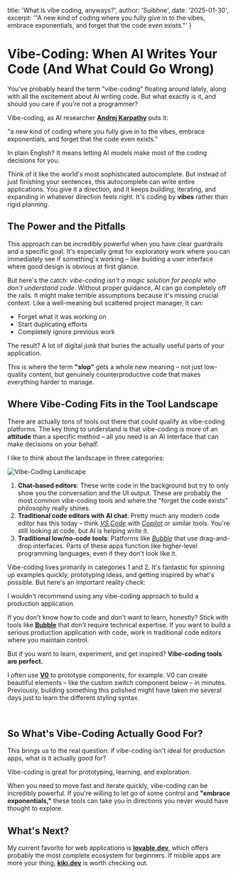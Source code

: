  title: 'What is vibe coding, anyways?',
  author: 'Suibhne',
  date: '2025-01-30',
  excerpt: '\"A new kind of coding where you fully give in to the vibes, embrace exponentials, and forget that the code even exists.\"'
}

# Vibe-Coding: When AI Writes Your Code (And What Could Go Wrong)

You've probably heard the term "vibe-coding" floating around lately, along with all the excitement about AI writing code. But what exactly is it, and should you care if you're not a programmer?

Vibe-coding, as AI researcher **<a href="https://x.com/karpathy/status/1886192184808149383?lang=en">Andrej Karpathy</a>** puts it:

<Callout>
"a new kind of coding where you fully give in to the vibes, embrace exponentials, and forget that the code even exists."
</Callout>


In plain English? It means letting AI models make most of the coding decisions for you.

Think of it like the world's most sophisticated autocomplete. But instead of just finishing your sentences, this autocomplete can write entire applications. You give it a direction, and it keeps building, iterating, and expanding in whatever direction feels right. It's coding by **vibes** rather than rigid planning.


## The Power and the Pitfalls

This approach can be incredibly powerful when you have clear guardrails and a specific goal. It's especially great for exploratory work where you can immediately see if something's working – like building a user interface where good design is obvious at first glance.

But here's the catch: *vibe-coding isn't a magic solution for people who don't understand code*. Without proper guidance, AI can go completely off the rails. It might make terrible assumptions because it's missing crucial context. Like a well-meaning but scattered project manager, it can:

- Forget what it was working on
- Start duplicating efforts  
- Completely ignore previous work

The result? A lot of digital *junk* that buries the actually useful parts of your application.

This is where the term **"slop"** gets a whole new meaning – not just low-quality content, but genuinely counterproductive code that makes everything harder to manage.

## Where Vibe-Coding Fits in the Tool Landscape

There are actually tons of tools out there that could qualify as vibe-coding platforms. The key thing to understand is that vibe-coding is more of an **attitude** than a specific method – all you need is an AI interface that can make decisions on your behalf.

I like to think about the landscape in three categories:

<img src="/blogs/intro-to-vibe-coding/tool-map.png" alt="Vibe-Coding Landscape" />

<br/>

1. **Chat-based editors**: These write code in the background but try to only show you the conversation and the UI output. These are probably the most common vibe-coding tools and where the "forget the code exists" philosophy really shines.
2. **Traditional code editors with AI chat**: Pretty much any modern code editor has this today – think *<a href="https://code.visualstudio.com/">VS Code</a>* with *<a href="https://github.com/features/copilot">Copilot</a>* or similar tools. You're still looking at code, but AI is helping write it.
3. **Traditional low/no-code tools**: Platforms like *<a href="https://bubble.io/">Bubble</a>* that use drag-and-drop interfaces. Parts of these apps function like higher-level programming languages, even if they don't look like it.

Vibe-coding lives primarily in categories 1 and 2. It's fantastic for spinning up examples quickly, prototyping ideas, and getting inspired by what's possible. But here's an important reality check: 

<Callout>
I wouldn't recommend using any vibe-coding approach to build a production application.
</Callout>

If you don't know how to code and don't want to learn, honestly? Stick with tools like **<a href="https://bubble.io/">Bubble</a>** that don't require technical expertise. If you want to build a serious production application with code, work in traditional code editors where you maintain control.

But if you want to learn, experiment, and get inspired? **Vibe-coding tools are perfect.**

I often use **<a href="https://v0.dev/">V0</a>** to prototype components, for example. V0 can create beautiful elements – like the custom switch component below – in minutes. Previously, building something this polished might have taken me several days just to learn the different styling syntax.

<Slider theme="fireIce" size="lg" />

<br/>

## So What's Vibe-Coding Actually Good For?

This brings us to the real question: if vibe-coding isn't ideal for production apps, what is it actually good for?

<Callout>
Vibe-coding is great for prototyping, learning, and exploration.
</Callout>

When you need to move fast and iterate quickly, vibe-coding can be incredibly powerful. If you're willing to let go of some control and **"embrace exponentials,"** these tools can take you in directions you never would have thought to explore.

## What's Next?

My current favorite for web applications is **<a href="https://lovable.dev">lovable.dev</a>**, which offers probably the most complete ecosystem for beginners. If mobile apps are more your thing, **<a href="https://kiki.dev">kiki.dev</a>** is worth checking out.

<Subscribe 
  title="Stay Updated on AI Development Tools"
  description="Get notified when I publish new deep dives into the tools shaping how we build digital products."
/>
